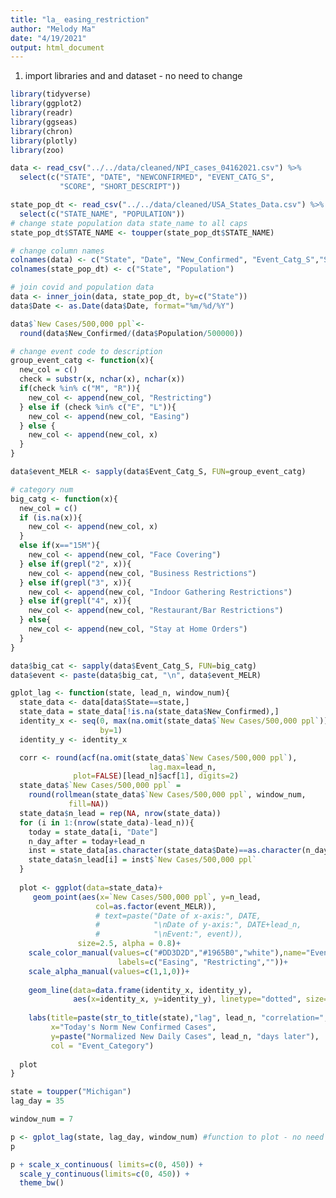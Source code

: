 ```yaml
---
title: "la_ easing_restriction"
author: "Melody Ma"
date: "4/19/2021"
output: html_document
---
```


1. import libraries and and dataset - no need to change
```r
library(tidyverse)
library(ggplot2)
library(readr)
library(ggseas)
library(chron)
library(plotly)
library(zoo)
```

```r
data <- read_csv("../../data/cleaned/NPI_cases_04162021.csv") %>% 
  select(c("STATE", "DATE", "NEWCONFIRMED", "EVENT_CATG_S",
           "SCORE", "SHORT_DESCRIPT"))

state_pop_dt <- read_csv("../../data/cleaned/USA_States_Data.csv") %>% 
  select(c("STATE_NAME", "POPULATION"))
# change state population data state_name to all caps
state_pop_dt$STATE_NAME <- toupper(state_pop_dt$STATE_NAME)

# change column names
colnames(data) <- c("State", "Date", "New_Confirmed", "Event_Catg_S","Score", "Short_Description")
colnames(state_pop_dt) <- c("State", "Population")

# join covid and population data
data <- inner_join(data, state_pop_dt, by=c("State")) 
data$Date <- as.Date(data$Date, format="%m/%d/%Y")

data$`New Cases/500,000 ppl`<-
  round(data$New_Confirmed/(data$Population/500000))

```



```r
# change event code to description
group_event_catg <- function(x){
  new_col = c()
  check = substr(x, nchar(x), nchar(x))
  if(check %in% c("M", "R")){
    new_col <- append(new_col, "Restricting")
  } else if (check %in% c("E", "L")){
    new_col <- append(new_col, "Easing")
  } else {
    new_col <- append(new_col, x)
  }
}

data$event_MELR <- sapply(data$Event_Catg_S, FUN=group_event_catg)

# category num
big_catg <- function(x){
  new_col = c()
  if (is.na(x)){
    new_col <- append(new_col, x)
  } 
  else if(x=="15M"){
    new_col <- append(new_col, "Face Covering")
  } else if(grepl("2", x)){
    new_col <- append(new_col, "Business Restrictions")
  } else if(grepl("3", x)){
    new_col <- append(new_col, "Indoor Gathering Restrictions")
  } else if(grepl("4", x)){
    new_col <- append(new_col, "Restaurant/Bar Restrictions")
  } else{
    new_col <- append(new_col, "Stay at Home Orders")
  }
}

data$big_cat <- sapply(data$Event_Catg_S, FUN=big_catg)
data$event <- paste(data$big_cat, "\n", data$event_MELR)


```


```r

gplot_lag <- function(state, lead_n, window_num){
  state_data <- data[data$State==state,]
  state_data = state_data[!is.na(state_data$New_Confirmed),]
  identity_x <- seq(0, max(na.omit(state_data$`New Cases/500,000 ppl`)),
                    by=1)
  identity_y <- identity_x

  corr <- round(acf(na.omit(state_data$`New Cases/500,000 ppl`),
                               lag.max=lead_n, 
              plot=FALSE)[lead_n]$acf[1], digits=2)
  state_data$`New Cases/500,000 ppl` = 
    round(rollmean(state_data$`New Cases/500,000 ppl`, window_num,
             fill=NA))
  state_data$n_lead = rep(NA, nrow(state_data))
  for (i in 1:(nrow(state_data)-lead_n)){
    today = state_data[i, "Date"]
    n_day_after = today+lead_n
    inst = state_data[as.character(state_data$Date)==as.character(n_day_after[1,1]),]
    state_data$n_lead[i] = inst$`New Cases/500,000 ppl`
  }
  
  plot <- ggplot(data=state_data)+
     geom_point(aes(x=`New Cases/500,000 ppl`, y=n_lead,
                   col=as.factor(event_MELR)),
                   # text=paste("Date of x-axis:", DATE,
                   #            "\nDate of y-axis:", DATE+lead_n,
                   #            "\nEvent:", event)), 
               size=2.5, alpha = 0.8)+
    scale_color_manual(values=c("#DD3D2D","#1965B0","white"),name="Event Category",
                        labels=c("Easing", "Restricting",""))+
    scale_alpha_manual(values=c(1,1,0))+
   
    geom_line(data=data.frame(identity_x, identity_y),
              aes(x=identity_x, y=identity_y), linetype="dotted", size=1)+
   
    labs(title=paste(str_to_title(state),"lag", lead_n, "correlation=", corr), 
         x="Today's Norm New Confirmed Cases",
         y=paste("Normalized New Daily Cases", lead_n, "days later"),
         col = "Event_Category")
  
  plot
}
```


```r
state = toupper("Michigan")
lag_day = 35

window_num = 7

p <- gplot_lag(state, lag_day, window_num) #function to plot - no need to change
p

p + scale_x_continuous( limits=c(0, 450)) +
  scale_y_continuous(limits=c(0, 450)) + 
  theme_bw()

```


